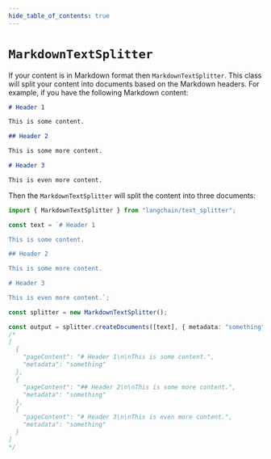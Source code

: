 ```yaml
---
hide_table_of_contents: true
---
```


# `MarkdownTextSplitter`

If your content is in Markdown format then `MarkdownTextSplitter`. This class will split your content into documents based on the Markdown headers. For example, if you have the following Markdown content:

```markdown
# Header 1

This is some content.

## Header 2

This is some more content.

# Header 3

This is even more content.
```

Then the `MarkdownTextSplitter` will split the content into three documents:

```typescript
import { MarkdownTextSplitter } from "langchain/text_splitter";

const text = `# Header 1

This is some content.

## Header 2

This is some more content.

# Header 3

This is even more content.`;

const splitter = new MarkdownTextSplitter();

const output = splitter.createDocuments([text], { metadata: "something" });
/*
[
  {
    "pageContent": "# Header 1\n\nThis is some content.",
    "metadata": "something"
  },
  {
    "pageContent": "## Header 2\n\nThis is some more content.",
    "metadata": "something"
  },
  {
    "pageContent": "# Header 3\n\nThis is even more content.",
    "metadata": "something"
  }
]
*/
```
